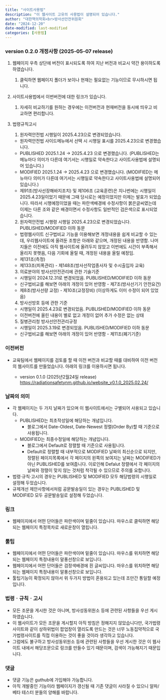 ```yaml
---
title: "사이트사용법"
description: "이 웹사이트 고유의 사용법이 설명되어 있습니다."
author: "대한핵의학회<br>방사선안전위원회"
date: "2024-12-20"
date-modified: last-modified
categories: [사용법]
---
```


### version 0.2.0 개정사항 (2025-05-07 release)

1.  웹페이지 우측 상단에 버전이 표시되도록 하여 지난 버전과 비교시 약간 용이하도록 하였습니다.

    1)  클릭하면 웹페이지 폴더가 보이나 현재는 필요없는 기능이므로 무시하시면 됩니다.

2.  사이트사용법에서 이번버전에 대한 링크가 있습니다.

    1)  자세히 비교하기를 원하는 경우에는 이전버전과 현재버전을 동시에 띄우고 비교하면 편리합니다.

3.  법령규칙고시

    1)  원자력안전법 시행일이 2025.4.23으로 변경되었습니다.

    -   원자력안전법 사이드메뉴에서 선택 시 시행일 표시를 2025.4.23으로 변경했습니다.
    -   PUBLISHED 2025.1.24 -\> 2025.4.23 으로 변경했습니다. (PUBLISHED는 메뉴마다 의미가 다른데 여기서는 시행일로 약속한다고 사이트사용법에 설명되어 있습니다.)
    -   MODIFIED 2025.1.24 -\> 2025.4.23 으로 변경했습니다. (MODIFIED는 메뉴마다 의미가 다른데 여기서는 시행일로 약속한다고 사이트사용법에 설명되어 있습니다.)
    -   제91조(방사선장해바지조치) 및 제106조 (교육훈련)은 지나번에는 시행일이 2025.4.23일이었기 때문에 그때 당시로는 예정이었지만 이제는 발효가 되었습니다. 따라서 시행예정이었을 때는 파란색배경에 수정사항이 붉은글씨였는데 이제는 다른 조와 같은 배경이면서 수정사항도 일반적인 검은색으로 표시되었습니다.

    2)  원자력안전법 시행령 시행일 2025.4.23으로 변경되었습니다. PUBLISHED/MODIFIED 이하 동문

    -   법령웹사이트 신구법비교 기능을 이용해보면 개정내용을 쉽게 비교할 수 있는데, 우리웹사이트에 올려둔 조항은 아래와 같으며, 개정된 내용을 반영함. 나머지들은 이전에도 아직 웹사이트에 올려두지 않았고 이번에도 시간이 부족해서 올리지 못햇음, 다음 기회에 올릴 때, 개정된 내용을 올릴 예정임.
    -   제131조(측정)
    -   제133조(피폭관리) - 제148조(방사선작업종사자 및 수시출입자 교육)

    3)  의료분야의 방사선안전관리에 관한 기술기준

    -   시행일이 2024.12.31로 변경되었음. PUBLISHED/MODIFIED 이하 동문
    -   신구법비교를 해보면 아래의 개정이 있어 반영함 - 제7조(방사선기기 안전요건)
    -   제8조(방사선량 교정) - 제10조(교정장비) (이상하게도 이미 수정이 되어 있었음)

    4)  방사선방호 등에 관한 기준

    -   시행일이 2025.4.23로 변경되었음. PUBLISHED/MODIFIED 이하 동문
    -   이전버전에 올린 내용이 별로 없고 개정이 없어 추가 수정은 없는 상태

    5)  질병관리청 방사선안전관리규정

    -   시행일이 2025.3.19로 변경되었음. PUBLISHED/MODIFIED 이하 동문
    -   신구법비교를 해보면 아래의 개정이 있어 반영함 - 제11조(폐기기준)

### 이전버전

-   교육팀에서 웹페이지를 검토를 할 때 이전 버전과 비교할 때를 대비하여 이전 버전의 웹사이트를 만들었습니다. 아래의 링크를 이용하시면 됩니다.

    -   version 0.1.0 (2025년2월24일 release) [https://radiationsafetynm.github.io/website_v0.1.0_2025.02.24/](https://radiationsafetynm.github.io/website_v0.1.0_2025.02.24/){target="_blank"}

### 날짜의 의미

-   각 웹페이지는 두 가지 날짜가 있으며 이 웹사이트에서는 구별되어 사용되고 있습니다.
    -   PUBLISHED는 최초작성일에 해당하는 개념입니다.
        -   블로그에서 Date-Oldest, Date-Newest 정렬(Order By)할 때 기준으로 사용됩니다.
    -   MODIFIED는 최종수정일에 해당하는 개념입니다.
        -   블로그에서 Default로 정렬할 때 기준으로 사용됩니다.
        -   Default로 정렬할 때 내부적으로 MODIFIED 날짜의 최신순으로 되지만, 정렬된 페이지목록에서 각 페이지의 왼쪽의 보여지는 날짜는 MODIFIED가 아닌 PUBLISHED를 보여줍니다. 이로인해 Defalut 정렬에서 각 페이지의 날짜와 정렬이 맞지 않는 것처럼 착각될 수 있으므로 주의를 요합니다.
-   법령·규칙·고시의 경우는 PUBLISHED 및 MODIFIED 모두 해당법령의 시행일로 설정해 두었습니다.
-   규제개선 제안사항에서처럼 공문발송일이 있는 경우는 PUBLISHED 및 MODIFIED 모두 공문발송일로 설정해 두었습니다.

### 링크

-   웹페이지에서 어떤 단어들은 파란색이며 밑줄이 있습니다. 마우스로 클릭하면 해당되는 웹페이지 특정목차로 새로운창이 열립니다.

### 툴팁

-   웹페이지에서 어떤 단어들은 파란색이며 밑줄이 있습니다. 마우스를 위치하면 해당되는 웹페이지 특정내용이 말풍선창으로 보입니다.
-   웹페이지에서 어떤 단어들은 검정색배경에 흰 글씨입니다. 마우스를 위치하면 해당되는 웹페이지 특정내용이 말풍선창으로 보입니다.
-   툴팁기능이 확정되지 않아서 위 두가지 방법이 혼용되고 있는데 조만간 통일할 예정입니다.

### 법령ㆍ규칙ㆍ고시

-   모든 조문을 게시한 것은 아니며, 방사성동위원소 등에 관련된 사항들을 우선 게시하였습니다.
-   이 웹사이트가 모든 조문을 게시할지 아직 방침은 정해지지 않았습니다만, 국가법령사이트와 같이 상하위법이 팝업창이 열리도록 만드는 것은 너무 노동집약적으로 국가법령사이트를 직접 이용하는 것이 좋을 것이라 생각하고 있습니다.
-   그럼에도 불구하고 방사성동위원소 등에 관련된 사항들을 우선 게시한 것은 이 웹사이트 내에서 해당조문으로 링크를 만들수 있기 때문이며, 검색이 가능해지기 때문입니다.

### 댓글

-   댓글 기능은 guthub에 가입해야 가능합니다.
-   아직 개발중인 기능이라 웹페이지가 갱신될 때 기존 댓글이 사라질 수 있으니 알파/베타 테스터 분들의 양해를 바랍니다.
